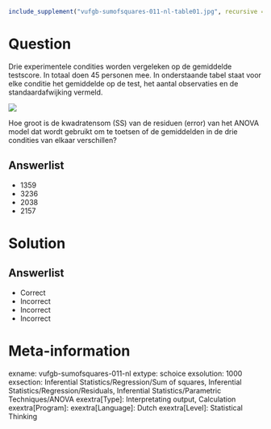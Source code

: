 ```{r, echo = FALSE, results = "hide"}
include_supplement("vufgb-sumofsquares-011-nl-table01.jpg", recursive = TRUE)
```

Question
========

Drie experimentele condities worden vergeleken op de gemiddelde testscore. In totaal doen 45 personen mee. In onderstaande tabel staat voor elke conditie het gemiddelde op de test, het aantal observaties en de standaardafwijking vermeld.

![](vufgb-sumofsquares-011-nl-table01.jpg)
  
Hoe groot is de kwadratensom (SS) van de residuen (error) van het ANOVA model dat wordt gebruikt om te toetsen of de gemiddelden in de drie condities van elkaar verschillen?  
  
Answerlist
----------
* 1359
* 3236
* 2038
* 2157

Solution
========

Answerlist
----------
* Correct
* Incorrect
* Incorrect
* Incorrect

Meta-information
================
exname: vufgb-sumofsquares-011-nl
extype: schoice
exsolution: 1000
exsection: Inferential Statistics/Regression/Sum of squares, Inferential Statistics/Regression/Residuals, Inferential Statistics/Parametric Techniques/ANOVA
exextra[Type]: Interpretating output, Calculation
exextra[Program]: 
exextra[Language]: Dutch
exextra[Level]: Statistical Thinking